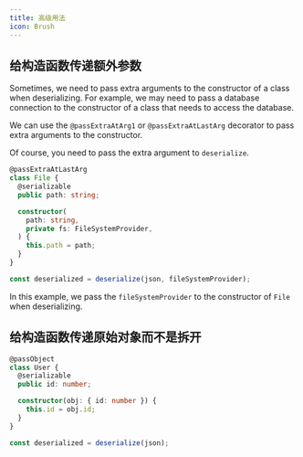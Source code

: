 ```yaml
---
title: 高级用法
icon: Brush
---
```


## 给构造函数传递额外参数

Sometimes, we need to pass extra arguments to the constructor of a class when deserializing. For example, we may need to pass a database connection to the constructor of a class that needs to access the database.

We can use the `@passExtraAtArg1` or `@passExtraAtLastArg` decorator to pass extra arguments to the constructor.

Of course, you need to pass the extra argument to `deserialize`.

```ts
@passExtraAtLastArg
class File {
  @serializable
  public path: string;

  constructor(
    path: string,
    private fs: FileSystemProvider,
  ) {
    this.path = path;
  }
}

const deserialized = deserialize(json, fileSystemProvider);
```

In this example, we pass the `fileSystemProvider` to the constructor of `File` when deserializing.

## 给构造函数传递原始对象而不是拆开

```ts
@passObject
class User {
  @serializable
  public id: number;

  constructor(obj: { id: number }) {
    this.id = obj.id;
  }
}

const deserialized = deserialize(json);
```
